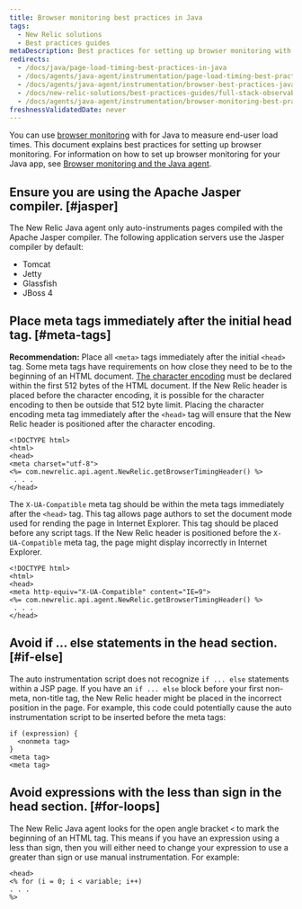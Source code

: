 ```yaml
---
title: Browser monitoring best practices in Java
tags:
  - New Relic solutions
  - Best practices guides
metaDescription: Best practices for setting up browser monitoring with your New Relic Java agent.
redirects:
  - /docs/java/page-load-timing-best-practices-in-java
  - /docs/agents/java-agent/instrumentation/page-load-timing-best-practices-java
  - /docs/agents/java-agent/instrumentation/browser-best-practices-java
  - /docs/new-relic-solutions/best-practices-guides/full-stack-observability/browser-best-practices-java
  - /docs/agents/java-agent/instrumentation/browser-monitoring-best-practices-java
freshnessValidatedDate: never
---
```


You can use [browser monitoring](/docs/browser/new-relic-browser/getting-started/introduction-new-relic-browser) with <InlinePopover type="apm" /> for Java to measure end-user load times. This document explains best practices for setting up browser monitoring. For information on how to set up browser monitoring for your Java app, see [Browser monitoring and the Java agent](/docs/agents/java-agent/instrumentation/page-load-timing-java).

## Ensure you are using the Apache Jasper compiler. [#jasper]

The New Relic Java agent only auto-instruments pages compiled with the Apache Jasper compiler. The following application servers use the Jasper compiler by default:

* Tomcat
* Jetty
* Glassfish
* JBoss 4

## Place meta tags immediately after the initial head tag. [#meta-tags]

**Recommendation:** Place all `<meta>` tags immediately after the initial `<head>` tag. Some meta tags have requirements on how close they need to be to the beginning of an HTML document. [The character encoding](http://www.w3.org/TR/html-markup/syntax.html#character-encoding) must be declared within the first 512 bytes of the HTML document. If the New Relic header is placed before the character encoding, it is possible for the character encoding to then be outside that 512 byte limit. Placing the character encoding meta tag immediately after the `<head>` tag will ensure that the New Relic header is positioned after the character encoding.

```
<!DOCTYPE html>
<html>
<head>
<meta charset="utf-8">
<%= com.newrelic.api.agent.NewRelic.getBrowserTimingHeader() %>
 . . .
</head>
```

The `X-UA-Compatible` meta tag should be within the meta tags immediately after the `<head>` tag. This tag allows page authors to set the document mode used for rending the page in Internet Explorer. This tag should be placed before any script tags. If the New Relic header is positioned before the `X-UA-Compatible` meta tag, the page might display incorrectly in Internet Explorer.

```
<!DOCTYPE html>
<html>
<head>
<meta http-equiv="X-UA-Compatible" content="IE=9">
<%= com.newrelic.api.agent.NewRelic.getBrowserTimingHeader() %>
 . . .
</head>
```

## Avoid if ... else statements in the head section. [#if-else]

The auto instrumentation script does not recognize `if ... else` statements within a JSP page. If you have an `if ... else` block before your first non-meta, non-title tag, the New Relic header might be placed in the incorrect position in the page. For example, this code could potentially cause the auto instrumentation script to be inserted before the meta tags:

```
if (expression) {
  <nonmeta tag>
}
<meta tag>
<meta tag>
```

## Avoid expressions with the less than sign in the head section. [#for-loops]

The New Relic Java agent looks for the open angle bracket `<` to mark the beginning of an HTML tag. This means if you have an expression using a less than sign, then you will either need to change your expression to use a greater than sign or use manual instrumentation. For example:

```
<head>
<% for (i = 0; i < variable; i++)
. . . 
%>
```
